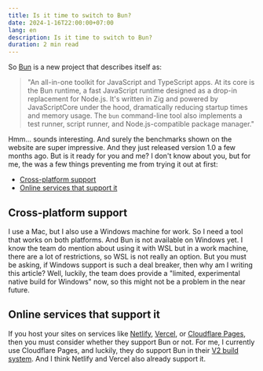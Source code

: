 ```yaml
---
title: Is it time to switch to Bun?
date: 2024-1-16T22:00:00+07:00
lang: en
description: Is it time to switch to Bun?
duration: 2 min read
---
```


So [Bun](https://bun.sh/) is a new project that describes itself as:

> "An all-in-one toolkit for JavaScript and TypeScript apps. At its core is the Bun runtime, a fast JavaScript runtime designed as a drop-in replacement for Node.js. It's written in Zig and powered by JavaScriptCore under the hood, dramatically reducing startup times and memory usage. The `bun` command-line tool also implements a test runner, script runner, and Node.js-compatible package manager."

Hmm... sounds interesting. And surely the benchmarks shown on the website are super impressive. And they just released version 1.0 a few months ago. But is it ready for you and me? I don't know about you, but for me, the was a few things preventing me from trying it out at first:

- [Cross-platform support](#cross-platform-support)
- [Online services that support it](#online-services-that-support-it)

## Cross-platform support

I use a Mac, but I also use a Windows machine for work. So I need a tool that works on both platforms. And Bun is not available on Windows yet. I know the team do mention about using it with WSL but in a work machine, there are a lot of restrictions, so WSL is not really an option. But you must be asking, if Windows support is such a deal breaker, then why am I writing this article? Well, luckily, the team does provide a "limited, experimental native build for Windows" now, so this might not be a problem in the near future.

## Online services that support it

If you host your sites on services like [Netlify](https://www.netlify.com/), [Vercel](https://vercel.com/), or [Cloudflare Pages](https://pages.cloudflare.com/), then you must consider whether they support Bun or not. For me, I currently use Cloudflare Pages, and luckily, they do support Bun in their [V2 build system](https://developers.cloudflare.com/pages/configuration/language-support-and-tools/). And I think Netlify and Vercel also already support it.

